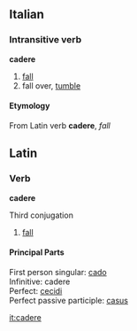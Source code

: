 ==Italian==
===Intransitive verb===
'''cadere'''

#[[fall]]
#fall over, [[tumble]]

====Etymology====
From Latin verb '''cadere''', ''fall''

==Latin==
===Verb===
'''cadere'''

Third conjugation

# [[fall]]

====Principal Parts====
First person singular: [[cado]]<br>
Infinitive: cadere<br>
Perfect: [[cecidi]]<br>
Perfect passive participle: [[casus]]

[[it:cadere]]